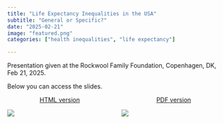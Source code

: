 ```yaml
---
title: "Life Expectancy Inequalities in the USA"
subtitle: "General or Specific?"
date: "2025-02-21"
image: "featured.png"
categories: ["health inequalities", "life expectancy"]

---
```


Presentation given at the Rockwool Family Foundation, Copenhagen, DK, Feb 21, 2025.

Below you can access the slides.

:::columns
::: {.column width="45%"}
<center> [HTML version](https://samharper.org/rff-le) </center>
[![](featured.png)](https://samharper.org/rff-le){width=50%}
:::

::: {.column width="45%"}
<center> [PDF version](rff-le.pdf) </center>
[![](featured.png)](rff-le.pdf){width=30%}
:::

:::